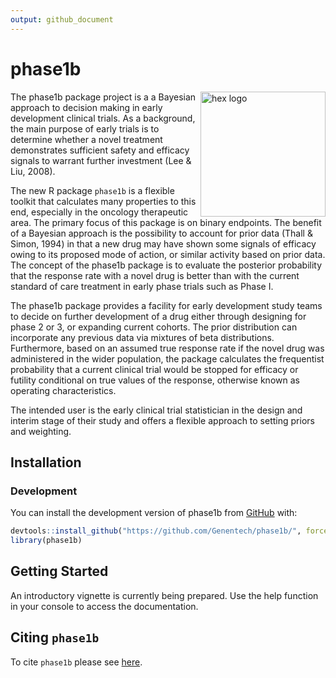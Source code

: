 ```yaml
---
output: github_document
---
```


# phase1b
<!-- markdownlint-disable -->
<img src="man/figures/hex_logo3.png" align = "right" alt="hex logo" style="display: inline-block; width:200px; margin: 0 auto auto auto;" />
<!-- markdownlint-enable -->

The phase1b package project is a a Bayesian approach to decision making in early development clinical trials.
As a background, the main purpose of early trials is to determine whether a novel treatment demonstrates sufficient safety and efficacy signals to warrant further investment (Lee & Liu, 2008).

The new R package `phase1b` is a flexible toolkit that calculates many properties to this end, especially in the oncology therapeutic area. The primary focus of this package is on binary endpoints. The benefit of a Bayesian approach is the possibility to account for prior data (Thall & Simon, 1994) in that a new drug may have shown some signals of efficacy owing to its proposed mode of action, or similar activity based on prior data. The concept of the phase1b package is to evaluate the posterior probability that the response rate with a novel drug is better than with the current standard of care treatment in early phase trials such as Phase I.

The phase1b package provides a facility for early development study teams to decide on further development of a drug either through designing for phase 2 or 3, or expanding current cohorts. The prior distribution can incorporate any previous data via mixtures of beta distributions. Furthermore, based on an assumed true response rate if the novel drug was administered in the wider population, the package calculates the frequentist probability that a current clinical trial would be stopped for efficacy or futility conditional on true values of the response, otherwise known as operating characteristics.

The intended user is the early clinical trial statistician in the design and interim stage of their study and offers a flexible approach to setting priors and weighting.

## Installation

### Development

You can install the development version of phase1b from [GitHub](https://github.com/) with:

``` r
devtools::install_github("https://github.com/Genentech/phase1b/", force = TRUE)
library(phase1b)
```

## Getting Started

An introductory vignette is currently being prepared. Use the help function in your console to access the documentation.

## Citing `phase1b`

To cite `phase1b` please see [here](https://genentech.github.io/phase1b/main/authors.html#citation).
